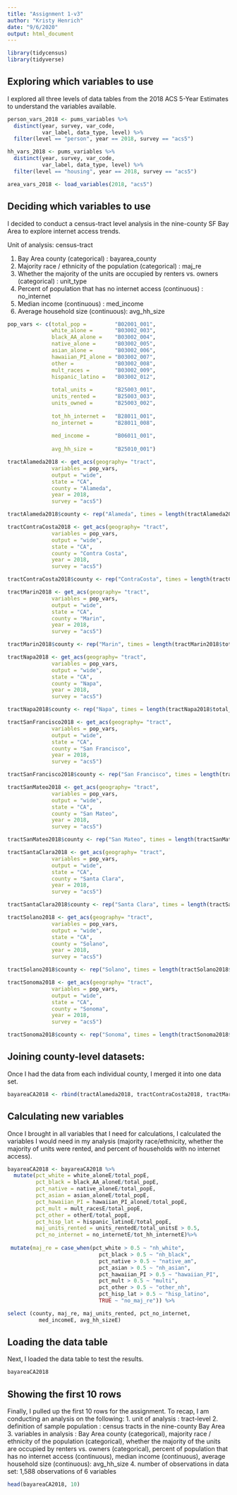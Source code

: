 ```yaml
---
title: "Assignment 1-v3"
author: "Kristy Henrich"
date: "9/6/2020"
output: html_document
---
```


``` r
library(tidycensus)
library(tidyverse)
```

## Exploring which variables to use 

I explored all three levels of data tables from the 2018 ACS 5-Year Estimates to understand the variables available.

```r
person_vars_2018 <- pums_variables %>%
  distinct(year, survey, var_code, 
           var_label, data_type, level) %>%
  filter(level == "person", year == 2018, survey == "acs5")
```

```r
hh_vars_2018 <- pums_variables %>%
  distinct(year, survey, var_code, 
           var_label, data_type, level) %>%
  filter(level == "housing", year == 2018, survey == "acs5")
```

``` r
area_vars_2018 <- load_variables(2018, "acs5")
```

## Deciding which variables to use

I decided to conduct a census-tract level analysis in the nine-county SF Bay Area to explore internet access trends.

Unit of analysis: census-tract

  1. Bay Area county (categorical) : bayarea_county
  2. Majority race / ethnicity of the population (categorical) : maj_re
  3. Whether the majority of the units are occupied by 
      renters vs. owners (categorical) : unit_type
  4. Percent of population that has no internet access 
      (continuous) : no_internet
  5. Median income (continuous) : med_income
  6. Average household size (continuous): avg_hh_size


``` r
pop_vars <- c(total_pop =         "B02001_001", 
              white_alone =       "B03002_003",
              black_AA_alone =    "B03002_004",
              native_alone =      "B03002_005",
              asian_alone =       "B03002_006",
              hawaiian_PI_alone = "B03002_007",
              other =             "B03002_008",
              mult_races =        "B03002_009",
              hispanic_latino =   "B03002_012",
              
              total_units =       "B25003_001",
              units_rented =      "B25003_003",
              units_owned =       "B25003_002",
              
              tot_hh_internet =   "B28011_001",
              no_internet =       "B28011_008",
              
              med_income =        "B06011_001",
              
              avg_hh_size =       "B25010_001")

tractAlameda2018 <- get_acs(geography= "tract", 
              variables = pop_vars, 
              output = "wide", 
              state = "CA",
              county = "Alameda",
              year = 2018, 
              survey = "acs5")

tractAlameda2018$county <- rep("Alameda", times = length(tractAlameda2018$total_popE))

tractContraCosta2018 <- get_acs(geography= "tract", 
              variables = pop_vars, 
              output = "wide", 
              state = "CA",
              county = "Contra Costa",
              year = 2018, 
              survey = "acs5")

tractContraCosta2018$county <- rep("ContraCosta", times = length(tractContraCosta2018$total_popE))

tractMarin2018 <- get_acs(geography= "tract", 
              variables = pop_vars, 
              output = "wide", 
              state = "CA",
              county = "Marin",
              year = 2018, 
              survey = "acs5")

tractMarin2018$county <- rep("Marin", times = length(tractMarin2018$total_popE))

tractNapa2018 <- get_acs(geography= "tract", 
              variables = pop_vars, 
              output = "wide", 
              state = "CA",
              county = "Napa",
              year = 2018, 
              survey = "acs5")

tractNapa2018$county <- rep("Napa", times = length(tractNapa2018$total_popE))

tractSanFrancisco2018 <- get_acs(geography= "tract", 
              variables = pop_vars, 
              output = "wide", 
              state = "CA",
              county = "San Francisco",
              year = 2018, 
              survey = "acs5")

tractSanFrancisco2018$county <- rep("San Francisco", times = length(tractSanFrancisco2018$total_popE))

tractSanMateo2018 <- get_acs(geography= "tract", 
              variables = pop_vars, 
              output = "wide", 
              state = "CA",
              county = "San Mateo",
              year = 2018, 
              survey = "acs5")

tractSanMateo2018$county <- rep("San Mateo", times = length(tractSanMateo2018$total_popE))

tractSantaClara2018 <- get_acs(geography= "tract", 
              variables = pop_vars, 
              output = "wide", 
              state = "CA",
              county = "Santa Clara",
              year = 2018, 
              survey = "acs5")

tractSantaClara2018$county <- rep("Santa Clara", times = length(tractSantaClara2018$total_popE))

tractSolano2018 <- get_acs(geography= "tract", 
              variables = pop_vars, 
              output = "wide", 
              state = "CA",
              county = "Solano",
              year = 2018, 
              survey = "acs5")

tractSolano2018$county <- rep("Solano", times = length(tractSolano2018$total_popE))

tractSonoma2018 <- get_acs(geography= "tract", 
              variables = pop_vars, 
              output = "wide", 
              state = "CA",
              county = "Sonoma",
              year = 2018, 
              survey = "acs5")

tractSonoma2018$county <- rep("Sonoma", times = length(tractSonoma2018$total_popE))

```

## Joining county-level datasets:
Once I had the data from each individual county, I merged it into one data set.

```r
bayareaCA2018 <- rbind(tractAlameda2018, tractContraCosta2018, tractMarin2018, tractNapa2018, tractSanFrancisco2018, tractSanMateo2018, tractSantaClara2018, tractSolano2018, tractSonoma2018)
```

## Calculating new variables
Once I brought in all variables that I need for calculations, I calculated the variables I would need in my analysis (majority race/ethnicity, whether the majority of units were rented, and percent of households with no internet access).

```r
bayareaCA2018 <- bayareaCA2018 %>%
  mutate(pct_white = white_aloneE/total_popE,
         pct_black = black_AA_aloneE/total_popE,
         pct_native = native_aloneE/total_popE,
         pct_asian = asian_aloneE/total_popE,
         pct_hawaiian_PI = hawaiian_PI_aloneE/total_popE,
         pct_mult = mult_racesE/total_popE,
         pct_other = otherE/total_popE,
         pct_hisp_lat = hispanic_latinoE/total_popE,
         maj_units_rented = units_rentedE/total_unitsE > 0.5,
         pct_no_internet = no_internetE/tot_hh_internetE)%>%
         
 mutate(maj_re = case_when(pct_white > 0.5 ~ "nh_white",
                             pct_black > 0.5 ~ "nh_black",
                             pct_native > 0.5 ~ "native_am",
                             pct_asian > 0.5 ~ "nh_asian",
                             pct_hawaiian_PI > 0.5 ~ "hawaiian_PI",
                             pct_mult > 0.5 ~ "multi",
                             pct_other > 0.5 ~ "other_nh",
                             pct_hisp_lat > 0.5 ~ "hisp_latino",
                             TRUE ~ "no_maj_re")) %>%

select (county, maj_re, maj_units_rented, pct_no_internet, 
          med_incomeE, avg_hh_sizeE)
```

## Loading the data table
Next, I loaded the data table to test the results.

```r
bayareaCA2018
```

## Showing the first 10 rows
Finally, I pulled up the first 10 rows for the assignment. To recap, I am conducting an analysis on the following:
  1. unit of analysis : tract-level
  2. definition of sample population : census tracts in the nine-county Bay Area
  3. variables in analysis : Bay Area county (categorical), majority race / ethnicity of the population (categorical), whether the majority of the units are occupied by renters vs. owners (categorical), percent of population that has no internet access (continuous), median income (continuous), average household size (continuous): avg_hh_size
  4. number of observations in data set: 1,588 observations of 6 variables

```r
head(bayareaCA2018, 10)
```